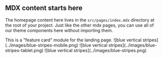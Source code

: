 ## MDX content starts here

<PageDescription>

The homepage content here lives in the `src/pages/index.mdx` directory at the root of your project. Just like the other mdx pages, you can use all of our theme components here without importing them.

</PageDescription>

<FeatureCard  className="homepage-feature" color="dark" href="/getting-started" title="Getting started" actionIcon="arrowRight">
This is a "feature card" module for the landing page.
<ArtDirection>
![blue vertical stripes](../images/blue-stripes-mobile.png)
![blue vertical stripes](../images/blue-stripes-tablet.png)
![blue vertical stripes](../images/blue-stripes.png)
</ArtDirection>
</FeatureCard>
